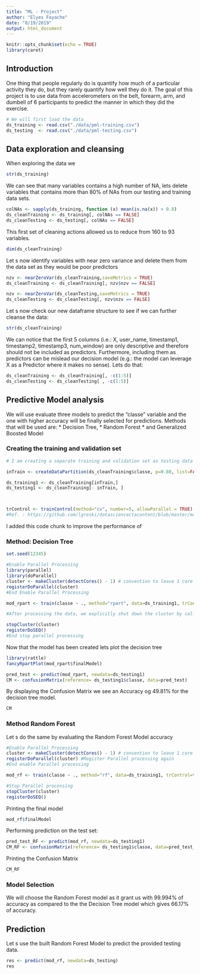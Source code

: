 ```yaml
---
title: "ML - Project"
author: "Elyes Fayache"
date: "8/19/2019"
output: html_document
---
```


```r
knitr::opts_chunk$set(echo = TRUE)
library(caret)
```

## Introduction
One thing that people regularly do is quantify how much of a particular activity they do, but they rarely quantify how well they do it. The goal of this project is  to use data from accelerometers on the belt, forearm, arm, and dumbell of 6 participants to predict the manner in which they did the exercise. 

```r
# We will first load the data
ds_training <- read.csv("./data/pml-training.csv")
ds_testing  <- read.csv("./data/pml-testing.csv")
```

## Data exploration and cleansing
When exploring the data we 
```r
str(ds_training)
```

We can see that many variables contains a high number of NA, lets delete variables that contains more than 80% of NAs from our testing and training data sets.
```r
colNAs <- sapply(ds_training, function (x) mean(is.na(x)) > 0.8)
ds_cleanTraining <- ds_training[, colNAs == FALSE]
ds_cleanTesting <- ds_testing[, colNAs == FALSE]
```

This first set of cleaning actions allowed us to reduce from 160 to 93 variables.
```r
dim(ds_cleanTraining)
```
Let s now identify variables with near zero variance and delete them from the data set as they would be poor predictors
```r
nzv <- nearZeroVar(ds_cleanTraining,saveMetrics = TRUE)
ds_cleanTraining <- ds_cleanTraining[, nzv$nzv == FALSE]

nzv <- nearZeroVar(ds_cleanTesting,saveMetrics = TRUE)
ds_cleanTesting <- ds_cleanTesting[, nzv$nzv == FALSE]
```

Let s now check our new dataframe structure to see if we can further cleanse the data:
```r
str(ds_cleanTraining)
```
We can notice that the first 5 columns (i.e.: X, user_name, timestamp1, timestamp2, timestamp3, num_window) are only descriptive and therefore should not be included as predictors. Furthermore, including them as predictors can be mislead our decision model (e.g.: the model can leverage X as a Predictor where it makes no sense). Lets do that:
```r
ds_cleanTraining <- ds_cleanTraining[, -c(1:5)]
ds_cleanTesting <- ds_cleanTesting[ , -c(1:5)]
```

## Predictive Model analysis
We will use evaluate three models to predict the "classe" variable and the one with higher accuracy will be finally selected for predictions.
Methods that will be used are: 
* Decision Tree, 
* Random Forest 
* and Generalized Boosted Model

### Creating the training and validation set
```r
# I am creating a separate training and validation set as testing data set do not contain the class variable to be predict; therefore we will need to use a subset of the training data to evaluate models performance

inTrain <- createDataPartition(ds_cleanTraining$classe, p=0.80, list=FALSE)

ds_training1 <- ds_cleanTraining[inTrain,]
ds_testing1 <- ds_cleanTraining[- inTrain, ]



trControl <- trainControl(method="cv", number=5, allowParallel = TRUE) #I am using 5 folds cross validation to limit the effects of overfitting and efficiency of the model. It turns out that it also accelerate the decision tree model for me.
#Ref. : https://github.com/lgreski/datasciencectacontent/blob/master/markdown/pml-randomForestPerformance.md

```
I added this code chunk to improve the performance of 


### Method: Decision Tree
```r
set.seed(12345)

#Enable Parallel Processing
library(parallel)
library(doParallel)
cluster <- makeCluster(detectCores() - 1) # convention to leave 1 core for OS
registerDoParallel(cluster)
#End Enable Parallel Processing

mod_rpart <- train(classe ~ ., method="rpart", data=ds_training1, trControl=trControl)

#After processing the data, we explicitly shut down the cluster by calling the stopCluster() and registerDoSEQ() functions. The registerDoSEQ() function is required to force R to return to single threaded processing.

stopCluster(cluster)
registerDoSEQ()
#End stop parallel processing

```

Now that the model has been created lets plot the decision tree
```r
library(rattle)
fancyRpartPlot(mod_rpart$finalModel)
```
```r
pred_test <- predict(mod_rpart, newdata=ds_testing1)
CM <- confusionMatrix(reference= ds_testing1$classe, data=pred_test)
```

By displaying the Confusion Matrix we see an Accuracy og 49.81% for the decision tree model.
```r
CM
```

### Method Random Forest
Let s do the same by evaluating the Random Forest Model accuracy
```r

#Enable Parallel Processing
cluster <- makeCluster(detectCores() - 1) # convention to leave 1 core for OS
registerDoParallel(cluster) #Register Parallel processing again
#End enable Parallel processing

mod_rf <- train(classe ~ ., method="rf", data=ds_training1, trControl=trControl)

#Stop Parallel processing
stopCluster(cluster)
registerDoSEQ()
```
Printing the final model
```r
mod_rf$finalModel
```
Performing prediction on the test set:
```r
pred_test_RF <- predict(mod_rf, newdata=ds_testing1)
CM_RF <- confusionMatrix(reference= ds_testing1$classe, data=pred_test_RF)
```
Printing the Confusion Matrix
```r
CM_RF
```
### Model Selection
We will choose the Random Forest model as it grant us with 99.994% of accuracy as compared to the the Decision Tree model which gives 66.17% of accuracy.

## Prediction
Let s use the built Random Forest Model to predict the provided testing data.
```r
res <- predict(mod_rf, newdata=ds_testing)
res
```


